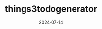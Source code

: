 ---
  title: "things3todogenerator"
  date: "2024-07-14"
  description: "Things3 Custom Generator"
  repo: "https://github.com/jagmitg/things3todogenerator"
  tags: [TypeScript, JavaScript, CSS]
  draft: false
---